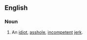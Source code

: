 ==English==

===Noun===
{{en-noun}}

# {{slang|derogatory}} An [[idiot]], [[asshole]], [[incompetent]] [[jerk]].